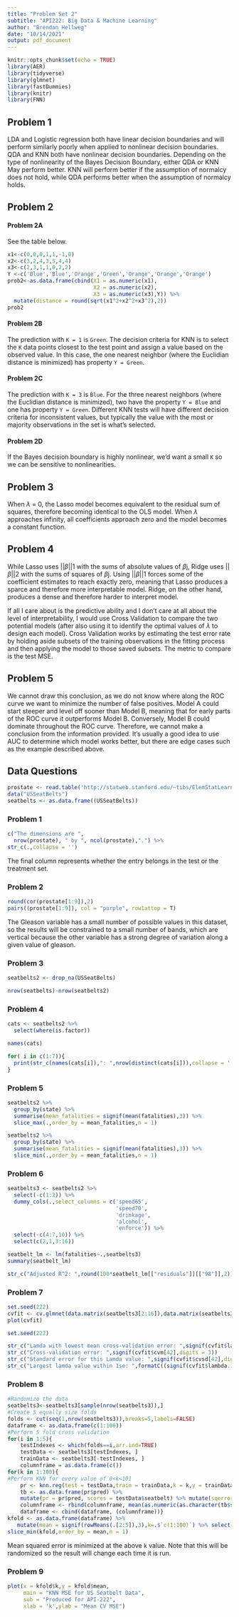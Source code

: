 ```yaml
---
title: "Problem Set 2"
subtitle: "API222: Big Data & Machine Learning"
author: "Brendan Hellweg"
date: "10/14/2021"
output: pdf_document
---
```


```r
knitr::opts_chunk$set(echo = TRUE)
library(AER)
library(tidyverse)
library(glmnet)
library(fastDummies)
library(knitr)
library(FNN)
```

## Problem 1

LDA and Logistic regression both have linear decision boundaries and will perform similarly poorly when applied to nonlinear decision boundaries. QDA and KNN both have nonlinear decision boundaries. Depending on the type of nonlinearity of the Bayes Decision Boundary, either QDA or KNN May perform better. KNN will perform better if the assumption of normalcy does not hold, while QDA performs better when the assumption of normalcy holds. 

## Problem 2

#### Problem 2A
See the table below.
```r
x1<-c(0,0,0,1,1,-1,0)
x2<-c(3,2,4,3,5,4,4)
x3<-c(2,3,1,1,0,2,2)
Y <-c('Blue','Blue','Orange','Green','Orange','Orange','Orange')
prob2<-as.data.frame(cbind(X1 = as.numeric(x1),
                           X2 = as.numeric(x2),
                           X3 = as.numeric(x3),Y)) %>% 
  mutate(distance = round(sqrt(x1^2+x2^2+x3^2),2))
prob2
```

#### Problem 2B
The prediction with `K = 1` is `Green`. The decision criteria for KNN is to select the `K` data points closest to the test point and assign a value based on the observed value. In this case, the one nearest neighbor (where the Euclidian distance is minimized) has property `Y = Green`.

#### Problem 2C
The prediction with `K = 3` is `Blue`. For the three nearest neighbors (where the Euclidian distance is minimized), two have the property `Y = Blue` and one has property `Y = Green`. Different KNN tests will have different decision criteria for inconsistent values, but typically the value with the most or majority observations in the set is what's selected.

#### Problem 2D
If the Bayes decision boundary is highly nonlinear, we'd want a small `K` so we can be sensitive to nonlinearities.

## Problem 3
When $\lambda$ = 0, the Lasso model becomes equivalent to the residual sum of squares, therefore becoming identical to the OLS model. When $\lambda$ approaches infinity, all coefficients approach zero and the model becomes a constant function.

## Problem 4
While Lasso uses ||$\beta$||1 with the sums of absolute values of $\beta$j, Ridge uses ||$\beta$||2 with the sums of squares of $\beta$j. Using ||$\beta$||1 forces some of the coefficient estimates to reach exactly zero, meaning that Lasso produces a sparce and therefore more interpretable model. Ridge, on the other hand, produces a dense and therefore harder to interpret model.

If all I care about is the predictive ability and I don't care at all about the level of interpretability, I would use Cross Validation to compare the two potential models (after also using it to identify the optimal values of $\lambda$ to design each model). Cross Validation works by estimating the test error rate by holding aside subsets of the training observations in the fitting process and then applying the model to those saved subsets. The metric to compare is the test MSE.

## Problem 5
We cannot draw this conclusion, as we do not know where along the ROC curve we want to minimize the number of false positives. Model A could start steeper and level off sooner than Model B, meaning that for early parts of the ROC curve it outperforms Model B. Conversely, Model B could dominate throughout the ROC curve. Therefore, we cannot make a conclusion from the information provided. It's usually a good idea to use AUC to determine which model works better, but there are edge cases such as the example described above.


\newpage

## Data Questions

```r
prostate <- read.table('http://statweb.stanford.edu/~tibs/ElemStatLearn/datasets/prostate.data')
data("USSeatBelts")
seatbelts <- as.data.frame((USSeatBelts))
```

### Problem 1
```r
c("The dimensions are ",
  nrow(prostate), " by ", ncol(prostate),".") %>% 
str_c(.,collapse = '')
```
The final column represents whether the entry belongs in the test or the treatment set.

### Problem 2
```r
round(cor(prostate[1:9]),2)
pairs((prostate[1:9]), col = "purple", row1attop = T)
```

The Gleason variable has a small number of possible values in this dataset, so the results will be constrained to a small number of bands, which are vertical because the other variable has a strong degree of variation along a given value of gleason.

### Problem 3
```r
seatbelts2 <- drop_na(USSeatBelts)

nrow(seatbelts)-nrow(seatbelts2)
```

### Problem 4
```r
cats <- seatbelts2 %>% 
  select(where(is.factor))

names(cats)

for( i in c(1:7)){
  print(str_c(names(cats[i]),": ",nrow(distinct(cats[i])),collapse = ''))
}

```

### Problem 5
```r
seatbelts2 %>% 
  group_by(state) %>% 
  summarise(mean_fatalities = signif(mean(fatalities),3)) %>% 
  slice_max(.,order_by = mean_fatalities,n = 1)

seatbelts2 %>% 
  group_by(state) %>% 
  summarise(mean_fatalities = signif(mean(fatalities),3)) %>% 
  slice_min(.,order_by = mean_fatalities,n = 1)
```

### Problem 6
```r
seatbelts3 <- seatbelts2 %>% 
  select(-c(1:2)) %>%
  dummy_cols(.,select_columns = c('speed65',
                                  'speed70',
                                  'drinkage',
                                  'alcohol',
                                  'enforce')) %>% 
  select(-c(4:7,10)) %>% 
  select(c(2,1,3:16))

seatbelt_lm <- lm(fatalities~.,seatbelts3)
summary(seatbelt_lm)

str_c("Adjusted R^2: ",round(100*seatbelt_lm[["residuals"]][["98"]],2))
```

### Problem 7
```r
set.seed(222) 
cvfit <- cv.glmnet(data.matrix(seatbelts3[2:16]),data.matrix(seatbelts3[1]))
plot(cvfit)

```
```r
set.seed(222) 

str_c("Lamda with lowest mean cross-validation error: ",signif(cvfit$lambda.min,digits = 3))
str_c("Cross-validation error: ",signif(cvfit$cvm[42],digits = 3))
str_c("Standard error for this Lamda value: ",signif(cvfit$cvsd[42],digits = 3))
str_c("Largest lamda value within 1se: ",formatC((signif(cvfit$lambda.1se,digits = 3)),format = 'e'))

```

### Problem 8
```r
#Randomize the data
seatbelts3<-seatbelts3[sample(nrow(seatbelts3)),]
#Create 5 equally size folds
folds <- cut(seq(1,nrow(seatbelts3)),breaks=5,labels=FALSE)
dataframe <- as.data.frame(c(1:100))
#Perform 5 fold cross validation
for(i in 1:5){
    testIndexes <- which(folds==i,arr.ind=TRUE)
    testData <- seatbelts3[testIndexes, ]
    trainData <- seatbelts3[-testIndexes, ]
    columnframe = as.data.frame(c())
for(k in 1:100){
#Perform KNN for every value of 0<k<101
    pr <- knn.reg(test = testData,train = trainData,k = k,y = trainData$seatbelt)
    tb <- as.data.frame(pr$pred) %>% 
    mutate(pr = pr$pred, scores = testData$seatbelt) %>% mutate(sqerror = (.$pr-.$scores)^2) 
    columnframe <- rbind(columnframe, mean(as.numeric(as.character(tb$sqerror))))}
    dataframe <- cbind(dataframe, (columnframe))}
kfold <- as.data.frame(dataframe) %>%
   mutate(mean = signif(rowMeans(.[2:5]),3),k=.$`c(1:100)`) %>% select(-c(1:6))
slice_min(kfold,order_by = mean,n = 1)
```
Mean squared error is minimized at the above `k` value. Note that this will be randomized so the result will change each time it is run.

### Problem 9
```r
plot(x = kfold$k,y = kfold$mean,
     main = "KNN MSE for US Seatbelt Data",
     sub = "Produced for API-222",
     xlab = 'k',ylab = "Mean CV MSE") 
```

